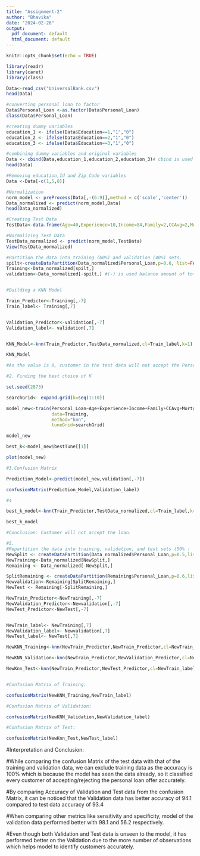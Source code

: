 ---
title: "Assignment-2"
author: "Bhavika"
date: "2024-02-26"
output:
  pdf_document: default
  html_document: default
---

```{r setup, include=FALSE}
knitr::opts_chunk$set(echo = TRUE)
```


```{r}
library(readr)
library(caret)
library(class)
```


```{r}
Data<-read_csv("UniversalBank.csv")
head(Data)
```

```{r}

#converting personal loan to factor 
Data$Personal_Loan <-as.factor(Data$Personal_Loan)
class(Data$Personal_Loan)

#creating dummy variables
education_1 <- ifelse(Data$Education==1,"1","0")
education_2 <- ifelse(Data$Education==2,"1","0")
education_3 <- ifelse(Data$Education==3,"1","0")

#combining dummy variables and original variables 
Data <- cbind(Data,education_1,education_2,education_3)# cbind is used for combined the data  
head(Data)

#Removing education,Id and Zip Code variables
Data <-Data[-c(1,5,8)]

```


```{r}
#Normalization 
norm_model <- preProcess(Data[,-(6:9)],method = c('scale','center'))
Data_normalized <- predict(norm_model,Data)
head(Data_normalized)

```


```{r}

#Creating Test Data 
TestData<-data.frame(Age=40,Experience=10,Income=84,Family=2,CCAvg=2,Mortgage=0,SecuritiesAccount=0,CDAccount=0,Online=   1,CreditCard=1,Education_1= 0,Education_2=1,Education_3=0)

#Normalizing Test Data
TestData_normalized <- predict(norm_model,TestData)
View(TestData_normalized)

```

```{r}

#Partition the data into training (60%) and validation (40%) sets.
spilt<-createDataPartition(Data_normalized$Personal_Loan,p=0.6, list=FALSE)
Training<-Data_normalized[spilt,]
validation<-Data_normalized[-spilt,] #(-) is used balance amount of total amount



```


```{r}
#Building a KNN Model

Train_Predictor<-Training[,-7]
Train_label<- Training[,7]


Validation_Predictor<-validation[,-7]
Validation_label<- validation[,7]


KNN_Model<-knn(Train_Predictor,TestData_normalized,cl=Train_label,k=1)

KNN_Model

#As the value is 0, customer in the test data will not accept the Personal Loan
```


```{r}
#2. Finding the best choice of K

set.seed(2873)

searchGrid<- expand.grid(k=seq(1:10))

model_new<-train(Personal_Loan~Age+Experience+Income+Family+CCAvg+Mortgage+Securities_Account+CD_Account+Online+CreditCard+education_1+education_2+education_3,
                 data=Training,
                 method="knn",
                 tuneGrid=searchGrid)

model_new

best_k<-model_new$bestTune[[1]]

plot(model_new)
```

```{r}
#3.Confusion Matrix

Prediction_Model<-predict(model_new,validation[,-7])

confusionMatrix(Prediction_Model,Validation_label)


```

```{r}

#4

best_k_model<-knn(Train_Predictor,TestData_normalized,cl=Train_label,k=best_k)

best_k_model

#Conclusion: Customer will not accept the loan.

```

```{r}
#5.
#Repartition the data into training, validation, and test sets (50% :    30% : 20%)
NewSplit <- createDataPartition(Data_normalized$Personal_Loan,p=0.5,list=FALSE)
NewTraining<-Data_normalized[NewSplit,]
Remaining <- Data_normalized[-NewSplit,]

SplitRemaining <- createDataPartition(Remaining$Personal_Loan,p=0.6,list=FALSE)
Newvalidation<-Remaining[SplitRemaining,]
NewTest <- Remaining[-SplitRemaining,]

```

```{r}
NewTrain_Predictor<-NewTraining[,-7]
NewValidation_Predictor<-Newvalidation[,-7]
NewTest_Predictor<-NewTest[,-7]


NewTrain_label<- NewTraining[,7]
NewValidation_label<- Newvalidation[,7]
NewTest_label<- NewTest[,7]

NewKNN_Training<-knn(NewTrain_Predictor,NewTrain_Predictor,cl=NewTrain_label,k=best_k)

NewKNN_Validation<-knn(NewTrain_Predictor,NewValidation_Predictor,cl=NewTrain_label,k=best_k)

NewKnn_Test<-knn(NewTrain_Predictor,NewTest_Predictor,cl=NewTrain_label,k=best_k)


#Confusion Matrix of Training:

confusionMatrix(NewKNN_Training,NewTrain_label)

#Confusion Matrix of Validation:

confusionMatrix(NewKNN_Validation,NewValidation_label)

#Confusion Matrix of Test:

confusionMatrix(NewKnn_Test,NewTest_label)
```

#Interpretation and Conclusion:

#While comparing the confusion Matrix of the test data with that of the training and validation data, we can exclude training data as the accuracy is 100% which is because the model has seen the data already, so it classified every customer of accepting/rejecting the personal loan offer accurately.

#By comparing Accuracy of Validation and Test data from the confusion Matrix, it can be noticed that the Validation data has better accuracy of 94.1 compared to test data accuracy of 93.4

#When comparing other metrics like sensitivity and specificity, model of the validation data performed better with 98.1 and 56.2 respectively.

#Even though both Validation and Test data is unseen to the model, it has performed better on the Validation due to the more number of observations which helps model to identify customers accurately.

